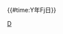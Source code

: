 {{<includeonly>{{{subst|}}}</includeonly>#time:Y年Fj日}}<noinclude>
<!--  <includeonly>{{{{{1}}} |date={{sub</includeonly><includeonly>st:CURRENTYEAR}}年{{sub</includeonly><includeonly>st:CURRENTMONTHNAME}} }}</includeonly><noinclude> -->
[[Category:维基百科维护模板|D]]
</noinclude>